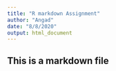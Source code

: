 ```yaml
---
title: "R markdown Assignment"
author: "Angad"
date: "8/8/2020"
output: html_document
---
```

## This is a markdown file

